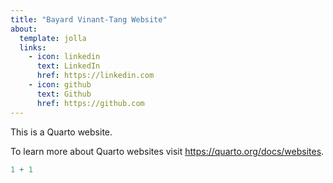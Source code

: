 ```yaml
---
title: "Bayard Vinant-Tang Website"
about:
  template: jolla
  links:
    - icon: linkedin
      text: LinkedIn
      href: https://linkedin.com
    - icon: github
      text: Github
      href: https://github.com
---
```


This is a Quarto website.

To learn more about Quarto websites visit <https://quarto.org/docs/websites>.

```r
1 + 1
```
